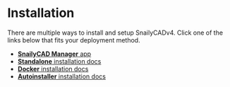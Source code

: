 # Installation

There are multiple ways to install and setup SnailyCADv4. Click one of the links below that fits your deployment method.

- [**SnailyCAD Manager** app](/docs/installations/methods/manager)
- [**Standalone** installation docs](/docs/installations/methods/standalone)
- [**Docker** installation docs](/docs/installations/methods/docker)
- [**Autoinstaller** installation docs](/docs/installations/methods/autoinstaller)
